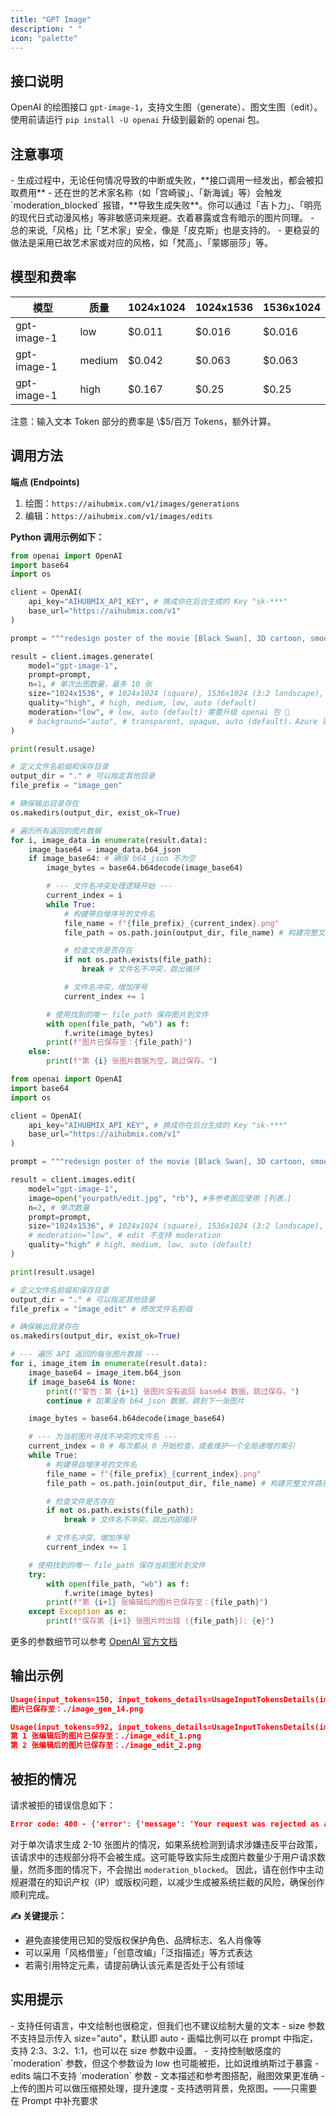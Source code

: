 ```yaml
---
title: "GPT Image"
description: " "
icon: "palette"
---
```


## 接口说明

OpenAI 的绘图接口 `gpt-image-1`，支持文生图（generate）、图文生图（edit）。\
使用前请运行 `pip install -U openai` 升级到最新的 openai 包。

## 注意事项

<Warning>
  - 生成过程中，无论任何情况导致的中断或失败，**接口调用一经发出，都会被扣取费用**
  - 还在世的艺术家名称（如「宫崎骏」、「新海诚」等）会触发 `moderation_blocked` 报错，**导致生成失败**。你可以通过「吉卜力」、「明亮的现代日式动漫风格」等非敏感词来规避。衣着暴露或含有暗示的图片同理。
  - 总的来说,「风格」比「艺术家」安全，像是「皮克斯」也是支持的。
  - 更稳妥的做法是采用已故艺术家或对应的风格，如「梵高」、「蒙娜丽莎」等。
</Warning>

## 模型和费率

| 模型          | 质量     | 1024x1024 | 1024x1536 | 1536x1024 |
| ----------- | ------ | --------- | --------- | --------- |
| gpt-image-1 | low    | \$0.011   | \$0.016   | \$0.016   |
| gpt-image-1 | medium | \$0.042   | \$0.063   | \$0.063   |
| gpt-image-1 | high   | \$0.167   | \$0.25    | \$0.25    |

<Info>
  注意：输入文本 Token 部分的费率是 \$5/百万 Tokens，额外计算。
</Info>

## 调用方法

**端点 (Endpoints)**

1. 绘图：`https://aihubmix.com/v1/images/generations`
2. 编辑：`https://aihubmix.com/v1/images/edits`

**Python 调用示例如下：**

<CodeGroup>

```py 生成 (文生图)
from openai import OpenAI
import base64
import os

client = OpenAI(
    api_key="AIHUBMIX_API_KEY", # 换成你在后台生成的 Key "sk-***"
    base_url="https://aihubmix.com/v1"
)

prompt = """redesign poster of the movie [Black Swan], 3D cartoon, smooth render, bright tone, 2:3 portrait."""

result = client.images.generate(
    model="gpt-image-1",
    prompt=prompt,
    n=1, # 单次出图数量，最多 10 张
    size="1024x1536", # 1024x1024 (square), 1536x1024 (3:2 landscape), 1024x1536 (2:3 portrait), auto (default) 
    quality="high", # high, medium, low, auto (default)
    moderation="low", # low, auto (default) 需要升级 openai 包 📍
    # background="auto", # transparent, opaque, auto (default)，Azure 版不支持该参数，可以在 Prompt 中要求
)

print(result.usage)

# 定义文件名前缀和保存目录
output_dir = "." # 可以指定其他目录
file_prefix = "image_gen"

# 确保输出目录存在
os.makedirs(output_dir, exist_ok=True)

# 遍历所有返回的图片数据
for i, image_data in enumerate(result.data):
    image_base64 = image_data.b64_json
    if image_base64: # 确保 b64_json 不为空
        image_bytes = base64.b64decode(image_base64)

        # --- 文件名冲突处理逻辑开始 ---
        current_index = i
        while True:
            # 构建带自增序号的文件名
            file_name = f"{file_prefix}_{current_index}.png"
            file_path = os.path.join(output_dir, file_name) # 构建完整文件路径

            # 检查文件是否存在
            if not os.path.exists(file_path):
                break # 文件名不冲突，跳出循环

            # 文件名冲突，增加序号
            current_index += 1

        # 使用找到的唯一 file_path 保存图片到文件
        with open(file_path, "wb") as f:
            f.write(image_bytes)
        print(f"图片已保存至：{file_path}")
    else:
        print(f"第 {i} 张图片数据为空，跳过保存。")
```


```py 编辑 (多图+文生图)
from openai import OpenAI
import base64
import os

client = OpenAI(
    api_key="AIHUBMIX_API_KEY", # 换成你在后台生成的 Key "sk-***"
    base_url="https://aihubmix.com/v1"
)

prompt = """redesign poster of the movie [Black Swan], 3D cartoon, smooth render, bright tone, 2:3 portrait."""

result = client.images.edit(
    model="gpt-image-1",
    image=open("yourpath/edit.jpg", "rb"), #多参考图应使用 [列表，]
    n=2, # 单次数量
    prompt=prompt,
    size="1024x1536", # 1024x1024 (square), 1536x1024 (3:2 landscape), 1024x1536 (2:3 portrait), auto (default)
    # moderation="low", # edit 不支持 moderation
    quality="high" # high, medium, low, auto (default)
)

print(result.usage)

# 定义文件名前缀和保存目录
output_dir = "." # 可以指定其他目录
file_prefix = "image_edit" # 修改文件名前缀

# 确保输出目录存在
os.makedirs(output_dir, exist_ok=True)

# --- 遍历 API 返回的每张图片数据 ---
for i, image_item in enumerate(result.data):
    image_base64 = image_item.b64_json
    if image_base64 is None:
        print(f"警告：第 {i+1} 张图片没有返回 base64 数据，跳过保存。")
        continue # 如果没有 b64_json 数据，跳到下一张图片

    image_bytes = base64.b64decode(image_base64)

    # --- 为当前图片寻找不冲突的文件名 ---
    current_index = 0 # 每次都从 0 开始检查，或者维护一个全局递增的索引
    while True:
        # 构建带自增序号的文件名
        file_name = f"{file_prefix}_{current_index}.png"
        file_path = os.path.join(output_dir, file_name) # 构建完整文件路径

        # 检查文件是否存在
        if not os.path.exists(file_path):
            break # 文件名不冲突，跳出内部循环

        # 文件名冲突，增加序号
        current_index += 1

    # 使用找到的唯一 file_path 保存当前图片到文件
    try:
        with open(file_path, "wb") as f:
            f.write(image_bytes)
        print(f"第 {i+1} 张编辑后的图片已保存至：{file_path}")
    except Exception as e:
        print(f"保存第 {i+1} 张图片时出错 ({file_path}): {e}")
```

</CodeGroup>

更多的参数细节可以参考 [OpenAI 官方文档](https://platform.openai.com/docs/api-reference/images/create)

## 输出示例

<CodeGroup>

```json 生成
Usage(input_tokens=150, input_tokens_details=UsageInputTokensDetails(image_tokens=0, text_tokens=150), output_tokens=6240, total_tokens=6390)
图片已保存至：./image_gen_14.png
```


```json 编辑
Usage(input_tokens=992, input_tokens_details=UsageInputTokensDetails(image_tokens=646, text_tokens=346), output_tokens=12480, total_tokens=13472)
第 1 张编辑后的图片已保存至：./image_edit_1.png
第 2 张编辑后的图片已保存至：./image_edit_2.png
```

</CodeGroup>

## 被拒的情况

请求被拒的错误信息如下：

```json
Error code: 400 - {'error': {'message': 'Your request was rejected as a result of our safety system. Your request may contain content that is not allowed by our safety system.', 'type': 'user_error', 'param': None, 'code': 'moderation_blocked'}}
```

对于单次请求生成 2-10 张图片的情况，如果系统检测到请求涉嫌违反平台政策，该请求中的违规部分将不会被生成。这可能导致实际生成图片数量少于用户请求数量，然而多图的情况下，不会抛出 `moderation_blocked`。
因此，请在创作中主动规避潜在的知识产权（IP）或版权问题，以减少生成被系统拦截的风险，确保创作顺利完成。

**✍️ 关键提示：**

- 避免直接使用已知的受版权保护角色、品牌标志、名人肖像等
- 可以采用「风格借鉴」「创意改编」「泛指描述」等方式表达
- 若需引用特定元素，请提前确认该元素是否处于公有领域

## 实用提示

<Tip>
  - 支持任何语言，中文绘制也很稳定，但我们也不建议绘制大量的文本
  - size 参数不支持显示传入 size="auto"，默认即 auto
  - 画幅比例可以在 prompt 中指定，支持 2:3、3:2、1:1，也可以在 size 参数中设置。
  - 支持控制敏感度的 `moderation` 参数，但这个参数设为 low 也可能被拒，比如说维纳斯过于暴露
  - edits 端口不支持 `moderation` 参数
  - 文本描述和参考图搭配，融图效果更准确
  - 上传的图片可以做压缩预处理，提升速度
  - 支持透明背景，免抠图。——只需要在 Prompt 中补充要求
</Tip>
